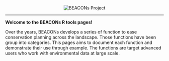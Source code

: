 <center><img src="pics/bp_banner.png" alt="BEACONs Project"></center>
<hr>

**Welcome to the BEACONs R tools pages!**

Over the years, BEACONs develops a series of function to ease conservation planning across the landscape. Those functions have been group into categories. This pages aims to document each function and demonstrate their use through example. The functions are target advanced users who work with environmental data at large scale.

